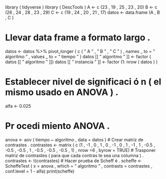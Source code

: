 library ( tidyverse )
library ( DescTools )
A <- c (23 , 19 , 25 , 23 , 20)
B <- c (26 , 24 , 28 , 23 , 29)
C <- c (19 , 24 , 20 , 21 , 17)
datos <- data.frame (A , B , C )

# Llevar data frame a formato largo .
datos <- datos %>% pivot_longer ( c ( " A " , " B " , " C " ) ,
names _ to = " algoritmo " ,
values _ to = " tiempo " )
datos [[ " algoritmo " ]] <- factor ( datos [[ " algoritmo " ]])
datos [[ " instancia " ]] <- factor (1: nrow ( datos ) )

# Establecer nivel de significaci ó n ( el mismo usado en ANOVA ) .
alfa <- 0.025

# Pr ocedi miento ANOVA .
anova <- aov ( tiempo ~ algoritmo , data = datos )
# Crear matriz de contrastes .
contrastes <- matrix ( c (1 , -1 , 0 ,
1 , 0 , -1 ,
0 , 1 , -1 ,
1 , -0.5 , -0.5 ,
-0.5 , 1 , -0.5 ,
-0.5 , -0.5 , 1) ,
nrow =6 ,
byrow = TRUE)
# Trasponer matriz de contrastes ( para que cada contras te sea una columna ) .
contrastes <- t(contrastes)
# Hacer prueba de Scheff é .
scheffe <- ScheffeTest ( x = anova ,
which = " algoritmo " ,
contrasts = contrastes ,
conf.level = 1 - alfa)
print(scheffe)